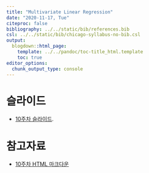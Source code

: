 ---
title: "Multivariate Linear Regression"
date: "2020-11-17, Tue"
citeproc: false
bibliography: ../../static/bib/references.bib
csl: ../../static/bib/chicago-syllabus-no-bib.csl
output:
  blogdown::html_page:
    template: ../../pandoc/toc-title_html.template
    toc: true
editor_options: 
  chunk_output_type: console
---

# 슬라이드

- <i class="fas fa-file-pdf"></i> [10주차 슬라이드](/images/slides/w10_mlm1_theory_slide.pdf).

# 참고자료

- <i class="fa fa-external-link-square-alt" aria-hidden="true"></i> [10주차 HTML 마크다운](/images/w10_mlm1_theory.html)


